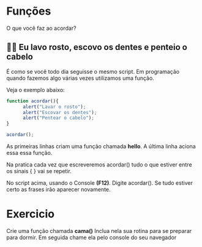 Funções
==========

O que você faz ao acordar?

👵🏻 Eu lavo rosto, escovo os dentes e penteio o cabelo
----------------------------------------------------

É como se você todo dia seguisse o mesmo script. Em programação quando fazemos algo várias vezes utilizamos uma função. 

Veja o exemplo abaixo:

```javascript
function acordar(){
      alert("Lavar o rosto");
      alert("Escovar os dentes");
      alert("Pentear o cabelo");
}

acordar();
```

As primeiras linhas criam uma função chamada **hello**. A última linha aciona essa essa função.

Na pratica cada vez que escreveremos acordar() tudo o que estiver entre os sinais { } vai se repetir. 

No script acima, usando o Console **(F12)**. Digite acordar(). Se tudo estiver certo as frases irão aparecer novamente.

Exercicio
===========

Crie uma função chamada **cama()** Inclua nela sua rotina para se preparar para dormir. Em seguida chame ela pelo console do seu navegador
